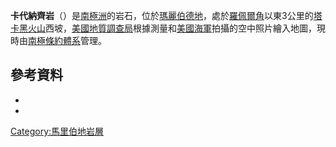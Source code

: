 {{Coord|76|18|S|112|39|W|source:GNIS|display=title}}

'''卡代納齊岩'''（{{lang-en|Cadenazzi Rock}}）是[[南極洲|南極洲]]的岩石，位於[[瑪麗伯德地|瑪麗伯德地]]，處於[[羅佩爾角|羅佩爾角]]以東3公里的[[塔卡黑火山|塔卡黑火山]]西坡，[[美國地質調查局|美國地質調查局]]根據測量和[[美國海軍|美國海軍]]拍攝的空中照片繪入地圖，現時由[[南極條約體系|南極條約體系]]管理。

==參考資料==
*{{cite gnis | type = antarid | id = 2280| name = Cadenazzi Rock | accessdate = 2011-10-14}}
*{{usgs-gazetteer|id=2280}}

{{DEFAULTSORT:Cadenazzi Rock}}
[[Category:馬里伯地岩層|Category:馬里伯地岩層]]


{{MarieByrdLand-geo-stub}}